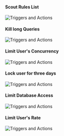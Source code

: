 #### Scout Rules List

<img
  className="block dark:block"
  src="/images/automation/scout/automation1.jpg"
  alt="Triggers and Actions"
/>

#### Kill long Queries

<img
  className="block dark:block"
  src="/images/automation/scout/automation2.png"
  alt="Triggers and Actions"
/>

#### Limit User's Concurrency

<img
  className="block dark:block"
  src="/images/automation/scout/automation3.png"
  alt="Triggers and Actions"
/>

#### Lock user for three days

<img
  className="block dark:block"
  src="/images/automation/scout/automation4.png"
  alt="Triggers and Actions"
/>

#### Limit Database Access

<img
  className="block dark:block"
  src="/images/automation/scout/automation5.png"
  alt="Triggers and Actions"
/>

#### Limit User's Rate

<img
  className="block dark:block"
  src="/images/automation/scout/automation6.png"
  alt="Triggers and Actions"
/>